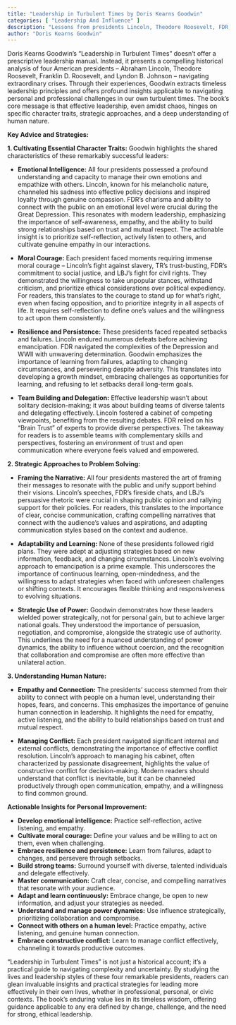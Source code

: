 ```yaml
---
title: "Leadership in Turbulent Times by Doris Kearns Goodwin"
categories: [ "Leadership And Influence" ]
description: "Lessons from presidents Lincoln, Theodore Roosevelt, FDR, and LBJ"
author: "Doris Kearns Goodwin"
---
```

Doris Kearns Goodwin's "Leadership in Turbulent Times" doesn't offer a prescriptive leadership manual. Instead, it presents a compelling historical analysis of four American presidents – Abraham Lincoln, Theodore Roosevelt, Franklin D. Roosevelt, and Lyndon B. Johnson – navigating extraordinary crises.  Through their experiences, Goodwin extracts timeless leadership principles and offers profound insights applicable to navigating personal and professional challenges in our own turbulent times.  The book's core message is that effective leadership, even amidst chaos, hinges on specific character traits, strategic approaches, and a deep understanding of human nature.

**Key Advice and Strategies:**

**1. Cultivating Essential Character Traits:** Goodwin highlights the shared characteristics of these remarkably successful leaders:

* **Emotional Intelligence:**  All four presidents possessed a profound understanding and capacity to manage their own emotions and empathize with others. Lincoln, known for his melancholic nature, channeled his sadness into effective policy decisions and inspired loyalty through genuine compassion.  FDR's charisma and ability to connect with the public on an emotional level were crucial during the Great Depression.  This resonates with modern leadership, emphasizing the importance of self-awareness, empathy, and the ability to build strong relationships based on trust and mutual respect.  The actionable insight is to prioritize self-reflection, actively listen to others, and cultivate genuine empathy in our interactions.

* **Moral Courage:**  Each president faced moments requiring immense moral courage – Lincoln's fight against slavery, TR's trust-busting, FDR's commitment to social justice, and LBJ's fight for civil rights.  They demonstrated the willingness to take unpopular stances, withstand criticism, and prioritize ethical considerations over political expediency.  For readers, this translates to the courage to stand up for what's right, even when facing opposition, and to prioritize integrity in all aspects of life.  It requires self-reflection to define one's values and the willingness to act upon them consistently.

* **Resilience and Persistence:**  These presidents faced repeated setbacks and failures. Lincoln endured numerous defeats before achieving emancipation. FDR navigated the complexities of the Depression and WWII with unwavering determination.  Goodwin emphasizes the importance of learning from failures, adapting to changing circumstances, and persevering despite adversity.  This translates into developing a growth mindset, embracing challenges as opportunities for learning, and refusing to let setbacks derail long-term goals.

* **Team Building and Delegation:**  Effective leadership wasn't about solitary decision-making; it was about building teams of diverse talents and delegating effectively. Lincoln fostered a cabinet of competing viewpoints, benefiting from the resulting debates.  FDR relied on his “Brain Trust” of experts to provide diverse perspectives.  The takeaway for readers is to assemble teams with complementary skills and perspectives, fostering an environment of trust and open communication where everyone feels valued and empowered.

**2. Strategic Approaches to Problem Solving:**

* **Framing the Narrative:**  All four presidents mastered the art of framing their messages to resonate with the public and unify support behind their visions.  Lincoln's speeches, FDR's fireside chats, and LBJ's persuasive rhetoric were crucial in shaping public opinion and rallying support for their policies.  For readers, this translates to the importance of clear, concise communication, crafting compelling narratives that connect with the audience's values and aspirations, and adapting communication styles based on the context and audience.

* **Adaptability and Learning:**  None of these presidents followed rigid plans. They were adept at adjusting strategies based on new information, feedback, and changing circumstances.  Lincoln's evolving approach to emancipation is a prime example.  This underscores the importance of continuous learning, open-mindedness, and the willingness to adapt strategies when faced with unforeseen challenges or shifting contexts.  It encourages flexible thinking and responsiveness to evolving situations.

* **Strategic Use of Power:**  Goodwin demonstrates how these leaders wielded power strategically, not for personal gain, but to achieve larger national goals. They understood the importance of persuasion, negotiation, and compromise, alongside the strategic use of authority.  This underlines the need for a nuanced understanding of power dynamics, the ability to influence without coercion, and the recognition that collaboration and compromise are often more effective than unilateral action.


**3. Understanding Human Nature:**

* **Empathy and Connection:**  The presidents’ success stemmed from their ability to connect with people on a human level, understanding their hopes, fears, and concerns.  This emphasizes the importance of genuine human connection in leadership.  It highlights the need for empathy, active listening, and the ability to build relationships based on trust and mutual respect.

* **Managing Conflict:**  Each president navigated significant internal and external conflicts, demonstrating the importance of effective conflict resolution.  Lincoln’s approach to managing his cabinet, often characterized by passionate disagreement, highlights the value of constructive conflict for decision-making.  Modern readers should understand that conflict is inevitable, but it can be channeled productively through open communication, empathy, and a willingness to find common ground.


**Actionable Insights for Personal Improvement:**

* **Develop emotional intelligence:**  Practice self-reflection, active listening, and empathy.
* **Cultivate moral courage:**  Define your values and be willing to act on them, even when challenging.
* **Embrace resilience and persistence:**  Learn from failures, adapt to changes, and persevere through setbacks.
* **Build strong teams:**  Surround yourself with diverse, talented individuals and delegate effectively.
* **Master communication:**  Craft clear, concise, and compelling narratives that resonate with your audience.
* **Adapt and learn continuously:**  Embrace change, be open to new information, and adjust your strategies as needed.
* **Understand and manage power dynamics:**  Use influence strategically, prioritizing collaboration and compromise.
* **Connect with others on a human level:**  Practice empathy, active listening, and genuine human connection.
* **Embrace constructive conflict:**  Learn to manage conflict effectively, channeling it towards productive outcomes.


"Leadership in Turbulent Times" is not just a historical account; it’s a practical guide to navigating complexity and uncertainty. By studying the lives and leadership styles of these four remarkable presidents, readers can glean invaluable insights and practical strategies for leading more effectively in their own lives, whether in professional, personal, or civic contexts. The book’s enduring value lies in its timeless wisdom, offering guidance applicable to any era defined by change, challenge, and the need for strong, ethical leadership.

